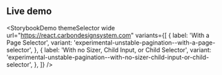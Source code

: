 ## Live demo

<StorybookDemo
  themeSelector
  wide
  url="https://react.carbondesignsystem.com"
  variants={[
    {
      label: 'With a Page Selector',
      variant: 'experimental-unstable-pagination--with-a-page-selector',
    },
    {
      label: 'With no Sizer, Child Input, or Child Selector',
      variant:
        'experimental-unstable-pagination--with-no-sizer-child-input-or-child-selector',
    },
  ]}
/>
